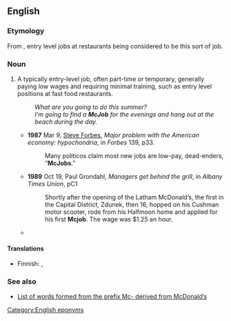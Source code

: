 ==English==
{{wikipedia}}

===Etymology===
From {{prefix|en|Mc|job|id1=derogatory}}, entry level jobs at {{l|en|McDonald's}} restaurants being considered to be this sort of job.

===Noun===
{{en-noun}}

# {{lb|en|colloquial|sometimes|pejorative}} A typically entry-level job, often part-time or temporary, generally paying low wages and requiring minimal training, such as entry level positions at fast food restaurants.
#: ''What are you going to do this summer?''<br>''I'm going to find a '''McJob''' for the evenings and hang out at the beach during the day.''
#* '''1987''' Mar 9, [[w:Steve Forbes|Steve Forbes]], ''Major problem with the American economy: hypochondria'', in ''Forbes'' 139, p33.
#*: Many politicos claim most new jobs are low-pay, dead-enders, “'''McJobs'''.”
#* '''1989''' Oct 19, Paul Grondahl, ''Managers get behind the grill'', in ''Albany Times Union'', pC1
#*: Shortly after the opening of the Latham McDonald’s, the first in the Capital District, Zdunek, then 16, hopped on his Cushman motor scooter, rode from his Halfmoon home and applied for his first '''Mcjob'''. The wage was $1.25 an hour.
#* {{RQ:Coupland X|page=5|passage=The car was the color of butter and bore a bumper sticker saying WE’RE SPENDING OUR CHILDREN’S INHERITANCE, a message that I suppose irked Dag, who was bored and cranky after eight hours of working his '''McJob''' (“Low pay, low prestige, low benefits, low future”).}}

====Translations====
{{trans-top|low-paying, minimally skilled job}}
* Finnish: {{t+|fi|paskaduuni}}, {{t|fi|hanttihomma}}
{{trans-mid}}
{{trans-bottom}}

===See also===
* [[w:McWords|List of words formed from the prefix Mc- derived from McDonald’s]]

[[Category:English eponyms]]